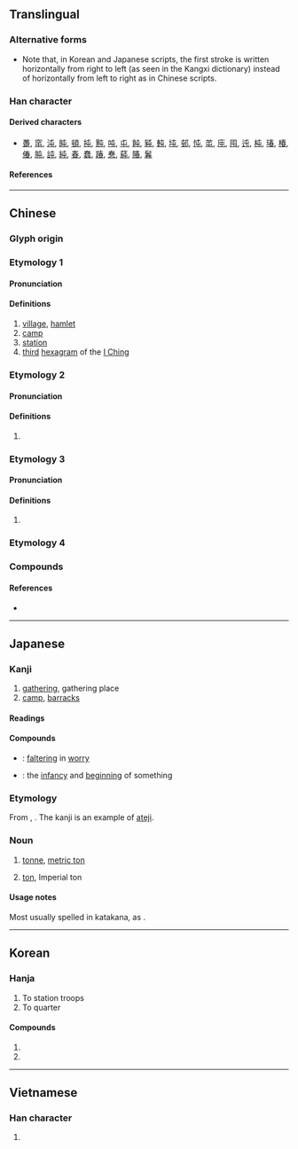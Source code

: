{{also|屰}}
{{character info}}
==Translingual==

===Alternative forms===
* Note that, in Korean and Japanese scripts, the first stroke is written horizontally from right to left (as seen in the Kangxi dictionary) instead of horizontally from left to right as in Chinese scripts. 

===Han character===
{{Han char|rn=45|rad=屮|as=01|sn=4|four=50717|canj=PU|ids=⿻一𡳾(GHTV),⿻七凵(GHTV),⿻丿𡳾(JK)}}

====Derived characters====
* [[躉]],	[[窀]],	[[沌]],	[[盹]],	[[頓]],	[[扽]],	[[黗]],	[[吨]],	[[屯]],	[[飩]],	[[豘]],	[[軘]],	[[坉]],	[[邨]],	[[忳]],	[[芚]],	[[庉]],	[[囤]],	[[迍]],	[[杶]],	[[瑃]],	[[椿]],	[[偆]],	[[肫]],	[[訰]],	[[純]],	[[春]],	[[蠢]],	[[踳]],	[[惷]],	[[蒓]],	[[賰]],	[[鬊]]

====References====
{{Han ref|kx=0304.110|dkj=07828|dj=0603.050|hdz=10013.020|uh=5C6F}}

----

==Chinese==

===Glyph origin===
{{Han etym}}

===Etymology 1===
{{zh-forms}}

====Pronunciation====
{{zh-pron
|m=tún
|m-s=
|c=tyun4
|c-t=
|g=
|h=pfs=thùn
|j=
|mb=
|md=
|mn=xm,zz:thûn/qz:tûn/tw:tūn
|mn-t=tung5
|w=
|x=
|mc=y
|oc=y
|cat=
}}

====Definitions====
{{zh-hanzi}}

# [[village]], [[hamlet]]
# [[camp]]
# [[station]]
# [[third]] [[hexagram]] of the [[I Ching]]

===Etymology 2===
{{zh-forms}}

====Pronunciation====
{{zh-pron
|m=zhūn
|c=zeon1
|mn=tun
|mn-t=dung1
|mc=
|oc=
|cat=
}}

====Definitions====
{{zh-hanzi}}

# {{zh-only|屯邅|zhūnzhān}}

===Etymology 3===
{{zh-forms}}

====Pronunciation====
{{zh-pron
|m=chún,zhūn
|c=seon4
|mc=
|oc=
|cat=
}}

====Definitions====
{{zh-hanzi}}

# {{zh-only|屯留|Chúnliú}}

===Etymology 4===
{{zh-see|春|a|[[year]]}}

===Compounds===
{{zh-der|大屯山|屯兵|屯剝|屯否|屯坎|屯墾|屯子|屯官|屯所|屯田|屯田制|屯留縣|屯積|屯積居奇|屯糧|屯糧積草|屯紮|屯聚|屯落|屯街塞巷|屯蹇|屯蹶否塞|屯邅|屯難|屯頭|屯駐|戹屯歌|殷殷屯屯|皇姑屯|積草屯糧|紛屯|草屯鎮|蜂屯蟻聚|蟻聚蜂屯|雲屯雨集|駐屯|黑河屯|屯子山|下屯|小屯|草屯|北屯|西屯|南屯|屯昌|屯山}}

====References====
* {{thcwdq}}

----

==Japanese==

===Kanji===
{{ja-kanji|grade=c|rs=屮01}}

# [[gathering]], gathering place
# [[camp]], [[barracks]]

====Readings====
{{ja-readings
|goon=ちゅん, どん
|kanon=ちゅん, とん
|kun=たむろ-}}

====Compounds====
{{der-top|Compounds}}
* {{ja-r|屯邅|ちゅんてん}}: [[faltering]] in [[worry]]
* {{ja-r|屯蒙|ちゅんもう}}: the [[infancy]] and [[beginning]] of something
{{der-bottom}}

===Etymology===
From {{bor|ja|en|ton|sort=とん}}, {{m|en|tonne}}. The kanji is an example of [[当て字|ateji]].

===Noun===
{{ja-noun|トン|とん}}

# [[tonne]], [[metric ton]]
# {{lb|ja|now|uncommon}} [[ton]], Imperial ton

====Usage notes====
Most usually spelled in katakana, as {{lang|ja|トン}}.

----

==Korean==

===Hanja===
{{ko-hanja|hangeul=[[둔]], [[준]]|rv=dun, jun|mr=tun, chun}}

# To station troops
# To quarter

====Compounds====
# {{ko-l|주둔|駐屯}}
# {{ko-l|둔병|屯兵}}

----

==Vietnamese==

===Han character===
{{vi-readings|rs=屮01|reading=[[truân]], [[chồn]], [[đồn]], [[dồn]], [[nhún]], [[sồn]], [[thùn]], [[dùn]], [[đần]], [[đốn]], [[đún]], [[giỡn]], [[giùng]], [[tòn]]}}

# {{rfdef|vi|sort=屮01}}

{{cln|vi|Han tu}}